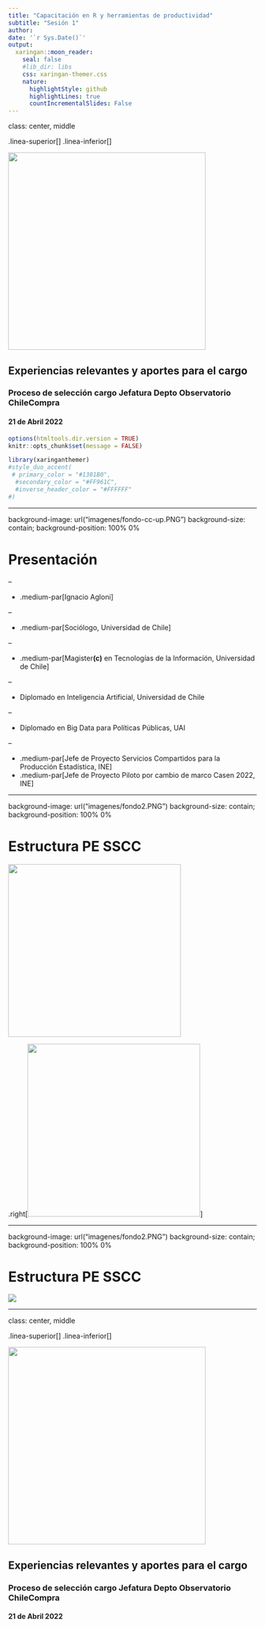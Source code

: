 ```yaml
---
title: "Capacitación en R y herramientas de productividad"
subtitle: "Sesión 1"  
author: 
date: '`r Sys.Date()`'
output:
  xaringan::moon_reader:
    seal: false
    #lib_dir: libs
    css: xaringan-themer.css
    nature:
      highlightStyle: github
      highlightLines: true
      countIncrementalSlides: False
---
```


class: center, middle

.linea-superior[]
.linea-inferior[]


<img src="imagenes/logo-chilecompra.jpg" width="400" />


## Experiencias relevantes y aportes para el cargo

### Proceso de selección cargo Jefatura Depto Observatorio ChileCompra

#### 21 de Abril 2022

```r
options(htmltools.dir.version = TRUE)
knitr::opts_chunk$set(message = FALSE) 
```

```r
library(xaringanthemer)
#style_duo_accent(
 # primary_color = "#1381B0",
  #secondary_color = "#FF961C",
  #inverse_header_color = "#FFFFFF"
#)
```


---

background-image: url("imagenes/fondo-cc-up.PNG")
background-size: contain;
background-position: 100% 0%

# Presentación

--

- .medium-par[Ignacio Agloni]

--

- .medium-par[Sociólogo, Universidad de Chile]

--

- .medium-par[Magister**(c)** en Tecnologías de la Informacíón, Universidad de Chile]

--

  - Diplomado en Inteligencia Artificial, Universidad de Chile

--

  - Diplomado en Big Data para Políticas Públicas, UAI

--

- .medium-par[Jefe de Proyecto Servicios Compartidos para la Producción Estadística, INE]
- .medium-par[Jefe de Proyecto Piloto por cambio de marco Casen 2022, INE]

---

background-image: url("imagenes/fondo2.PNG")
background-size: contain;
background-position: 100% 0%

# Estructura PE SSCC

<img src="imagenes/calidad.gif" width="350">

.right[<img src="imagenes/cod_automatica.gif" width="350">]



---

background-image: url("imagenes/fondo2.PNG")
background-size: contain;
background-position: 100% 0%

# Estructura PE SSCC

![](imagenes/estructura_sscc2.PNG)

---

class: center, middle

.linea-superior[]
.linea-inferior[]


<img src="imagenes/logo-chilecompra.jpg" width="400" />


## Experiencias relevantes y aportes para el cargo

### Proceso de selección cargo Jefatura Depto Observatorio ChileCompra

#### 21 de Abril 2022
